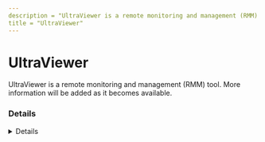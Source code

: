 ```yaml
---
description = "UltraViewer is a remote monitoring and management (RMM) tool. More information will be added as it becomes available."
title = "UltraViewer"
---
```




# UltraViewer

UltraViewer is a remote monitoring and management (RMM) tool. More information will be added as it becomes available.

### Details
<Details author={""}
         category={""}
         created={""}
         website={""}
         lastModified={"2024-02-14"}
         privileges={""}
         free={ false }
         verification={ false }
/>

#### Installation Paths
<Card code={ ["UltraViewer_Service.exe", "UltraViewer_setup*", "UltraViewer_Desktop.exe", "ultraviewer.exe", "C:\\Program Files (x86)\\UltraViewer\\UltraViewer_Desktop.exe", "*\\UltraViewer\\", "*\\UltraViewer_Desktop.exe", "ultraviewer_desktop.exe", "ultraviewer_service.exe", "UltraViewer_Desktop.exe", "UltraViewer_setup*", "UltraViewer_Service.exe"] }/>





### Forensic Artifacts




#### Network Artifacts
<EuiSpacer size="xl"/>
<NetworkArtifactsTable data={ [{"Description": "Known remote domains", "Domains": ["*.ultraviewer.net", "ultraviewer.net"], "Ports": []}] }/>




### Detections
- Detects potential network activity of UltraViewer RMM tool
  - [Sigma Rule](https://github.com/magicsword-io/LOLRMM/blob/main/detections/sigma/ultraviewer_network_sigma.yml)
- Detects potential processes activity of UltraViewer RMM tool
  - [Sigma Rule](https://github.com/magicsword-io/LOLRMM/blob/main/detections/sigma/ultraviewer_processes_sigma.yml)

### References
- [https://www.ultraviewer.net/en/200000026-summary-of-ultraviewer-s-security-information.html](https://www.ultraviewer.net/en/200000026-summary-of-ultraviewer-s-security-information.html)

